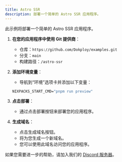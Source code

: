 ```yaml
---
title: Astro SSR
description: 部署一个简单的 Astro SSR 应用程序。
---
```



此示例将部署一个简单的 Astro SSR 应用程序。


1. **在您的应用程序中使用 Git 提供商**：
   - 仓库：`https://github.com/Dokploy/examples.git`
   - 分支：`main`
   - 构建路径：`/astro-ssr`

2. **添加环境变量**：
   - 导航到“环境”选项卡并添加以下变量：
   ```cmd
   NIXPACKS_START_CMD="pnpm run preview"
   ```

3. **点击部署**：
   - 通过点击部署按钮来部署您的应用程序。

4. **生成域名**：
   - 点击生成域名按钮。
   - 将为您生成一个新域名。
   - 您可以使用此域名访问您的应用程序。

如果您需要进一步的帮助，请加入我们的 [Discord 服务器](https://discord.com/invite/2tBnJ3jDJc)。